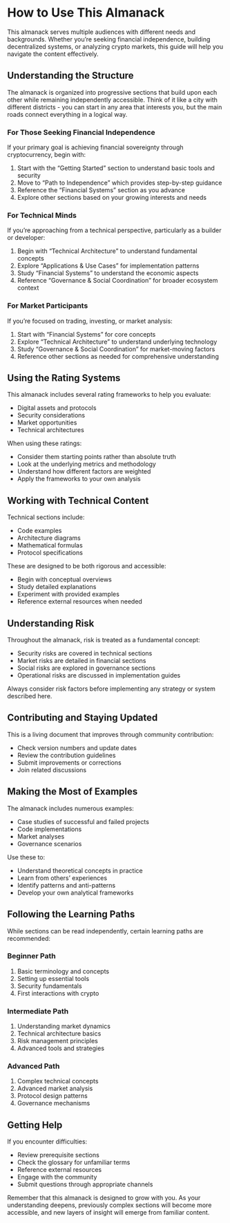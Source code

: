 # How to Use This Almanack

This almanack serves multiple audiences with different needs and backgrounds. Whether you're seeking financial independence, building decentralized systems, or analyzing crypto markets, this guide will help you navigate the content effectively.

## Understanding the Structure

The almanack is organized into progressive sections that build upon each other while remaining independently accessible. Think of it like a city with different districts - you can start in any area that interests you, but the main roads connect everything in a logical way.

### For Those Seeking Financial Independence

If your primary goal is achieving financial sovereignty through cryptocurrency, begin with:

1. Start with the "Getting Started" section to understand basic tools and security
2. Move to "Path to Independence" which provides step-by-step guidance
3. Reference the "Financial Systems" section as you advance
4. Explore other sections based on your growing interests and needs

### For Technical Minds

If you're approaching from a technical perspective, particularly as a builder or developer:

1. Begin with "Technical Architecture" to understand fundamental concepts
2. Explore "Applications & Use Cases" for implementation patterns
3. Study "Financial Systems" to understand the economic aspects
4. Reference "Governance & Social Coordination" for broader ecosystem context

### For Market Participants

If you're focused on trading, investing, or market analysis:

1. Start with "Financial Systems" for core concepts
2. Explore "Technical Architecture" to understand underlying technology
3. Study "Governance & Social Coordination" for market-moving factors
4. Reference other sections as needed for comprehensive understanding

## Using the Rating Systems

This almanack includes several rating frameworks to help you evaluate:

- Digital assets and protocols
- Security considerations
- Market opportunities
- Technical architectures

When using these ratings:

- Consider them starting points rather than absolute truth
- Look at the underlying metrics and methodology
- Understand how different factors are weighted
- Apply the frameworks to your own analysis

## Working with Technical Content

Technical sections include:

- Code examples
- Architecture diagrams
- Mathematical formulas
- Protocol specifications

These are designed to be both rigorous and accessible:

- Begin with conceptual overviews
- Study detailed explanations
- Experiment with provided examples
- Reference external resources when needed

## Understanding Risk

Throughout the almanack, risk is treated as a fundamental concept:

- Security risks are covered in technical sections
- Market risks are detailed in financial sections
- Social risks are explored in governance sections
- Operational risks are discussed in implementation guides

Always consider risk factors before implementing any strategy or system described here.

## Contributing and Staying Updated

This is a living document that improves through community contribution:

- Check version numbers and update dates
- Review the contribution guidelines
- Submit improvements or corrections
- Join related discussions

## Making the Most of Examples

The almanack includes numerous examples:

- Case studies of successful and failed projects
- Code implementations
- Market analyses
- Governance scenarios

Use these to:

- Understand theoretical concepts in practice
- Learn from others' experiences
- Identify patterns and anti-patterns
- Develop your own analytical frameworks

## Following the Learning Paths

While sections can be read independently, certain learning paths are recommended:

### Beginner Path

1. Basic terminology and concepts
2. Setting up essential tools
3. Security fundamentals
4. First interactions with crypto

### Intermediate Path

1. Understanding market dynamics
2. Technical architecture basics
3. Risk management principles
4. Advanced tools and strategies

### Advanced Path

1. Complex technical concepts
2. Advanced market analysis
3. Protocol design patterns
4. Governance mechanisms

## Getting Help

If you encounter difficulties:

- Review prerequisite sections
- Check the glossary for unfamiliar terms
- Reference external resources
- Engage with the community
- Submit questions through appropriate channels

Remember that this almanack is designed to grow with you. As your understanding deepens, previously complex sections will become more accessible, and new layers of insight will emerge from familiar content.